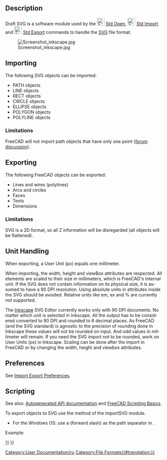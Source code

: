 <languages/>

<div lang="en" dir="ltr" class="mw-content-ltr">
{{Docnav
|[[Draft_DXF|Autodesk .DXF .DWG]]
|[[Draft_OCA|Open Cad format .OCA]]
|[[Draft_Module|Draft]]
|IconL=
|IconR=
|IconC=Workbench_Draft.svg
}}
</div>

{{TOCright}}

<div lang="en" dir="ltr" class="mw-content-ltr">
==Description==
</div>

<div lang="en" dir="ltr" class="mw-content-ltr">
Draft SVG is a software module used by the [[File:Std_Open.svg|24px]] [[Std_Open|Std Open]], [[File:Std_Import.svg|24px]] [[Std_Import|Std Import]] and [[File:Std_Export.svg|24px]] [[Std_Export|Std Export]] commands to handle the [[SVG]] file format.
</div>

[[Image:Screenshot inkscape.jpg]]
<div lang="en" dir="ltr" class="mw-content-ltr">
{{Caption|Inkscape drawing exported to SVG, which is subsequently opened in FreeCAD}}
</div>

<div lang="en" dir="ltr" class="mw-content-ltr">
==Importing==
</div>

<div lang="en" dir="ltr" class="mw-content-ltr">
The following SVG objects can be imported:
* PATH objects
* LINE objects
* RECT objects
* CIRCLE objects
* ELLIPSE objects
* POLYGON objects
* POLYLINE objects
</div>

<div lang="en" dir="ltr" class="mw-content-ltr">
===Limitations===
</div>

<div lang="en" dir="ltr" class="mw-content-ltr">
FreeCAD will not import path objects that have only one point ([https://forum.freecad.org/viewtopic.php?f=3&t=43856 forum discussion]).
</div>

<div lang="en" dir="ltr" class="mw-content-ltr">
==Exporting==
</div>

<div lang="en" dir="ltr" class="mw-content-ltr">
The following FreeCAD objects can be exported:
* Lines and wires (polylines)
* Arcs and circles
* Faces
* Texts
* Dimensions
</div>

<div lang="en" dir="ltr" class="mw-content-ltr">
===Limitations===
</div>

<div lang="en" dir="ltr" class="mw-content-ltr">
SVG is a 2D format, so all Z information will be disregarded (all objects will be flattened).
</div>

<div lang="en" dir="ltr" class="mw-content-ltr">
==Unit Handling==
</div>

<div lang="en" dir="ltr" class="mw-content-ltr">
When exporting, a User Unit (px) equals one millimeter.
</div> 

<div lang="en" dir="ltr" class="mw-content-ltr">
When importing, the width, height and viewBox attributes are respected. All elements are scaled to their size in millimeters, which is FreeCAD's internal unit. If the SVG does not contain information on its physical size, it is assumed to have a 90 DPI resolution. Using absolute units in attributes inside the SVG should be avoided. Relative units like em, ex and % are currently not supported.
</div>

<div lang="en" dir="ltr" class="mw-content-ltr">
The [https://inkscape.org/ Inkscape] SVG Editor currently works only with 90 DPI documents. No matter which unit is selected in Inkscape. All the output has to be considered converted to 90 DPI and rounded to 6 decimal places. As FreeCAD (and the SVG standard) is agnostic to the precision of rounding done in Inkscape these values will not be rounded on input. And odd values in millimeter will remain. If you need the SVG import not to be rounded, work on User Units (px) in Inkscape. Scaling can be done after the import in FreeCAD or by changing the width, height and viewbox attributes.
</div>

<div lang="en" dir="ltr" class="mw-content-ltr">
==Preferences==
</div>

<div lang="en" dir="ltr" class="mw-content-ltr">
See [[Import_Export_Preferences|Import Export Preferences]].
</div>

<div lang="en" dir="ltr" class="mw-content-ltr">
==Scripting==
</div>

<div lang="en" dir="ltr" class="mw-content-ltr">
See also: [https://freecad.github.io/SourceDoc/ Autogenerated API documentation] and [[FreeCAD_Scripting_Basics|FreeCAD Scripting Basics]].
</div>

<div lang="en" dir="ltr" class="mw-content-ltr">
To export objects to SVG use the {{incode|export}} method of the importSVG module.
</div>

{{Code|code=
importSVG.export(exportList, filename)
}}

<div lang="en" dir="ltr" class="mw-content-ltr">
* For the Windows OS: use a {{FileName|/}} (forward slash) as the path separator in {{Incode|filename}}.
</div>

<div lang="en" dir="ltr" class="mw-content-ltr">
Example:
</div>

{{Code|code=
import FreeCAD as App
import Draft
import importSVG

doc = App.newDocument()

polygon1 = Draft.make_polygon(3, radius=500)
polygon2 = Draft.make_polygon(5, radius=1500)

doc.recompute()

objects = [polygon1, polygon2]
importSVG.export(objects, "/home/user/Pictures/myfile.svg")
}}


<div class="mw-translate-fuzzy">
[[Category:User Documentation/ru]]
</div>

{{Draft Tools navi{{#translation:}}}}
{{Userdocnavi{{#translation:}}}}
[[Category:File Formats{{#translation:}}]]
